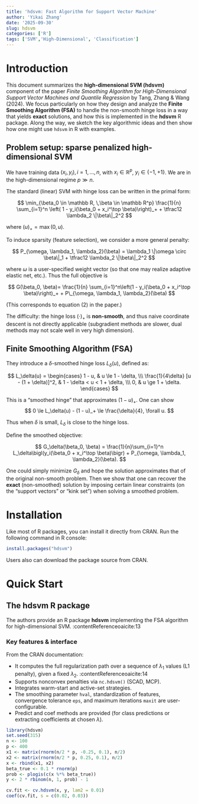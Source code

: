 ---
title: 'hdsvm: Fast Algorithm for Support Vector Machine'
author: 'Yikai Zhang'
date: '2025-09-30'
slug: hdsvm
categories: ['R']
tags: ['SVM','High-Dimensional', 'Classification']
---

# Introduction

This document summarizes the **high-dimensional SVM (hdsvm)** component of the paper *Finite Smoothing Algorithm for High-Dimensional Support Vector Machines and Quantile Regression* by Tang, Zhang & Wang (2024). We focus particularly on how they design and analyze the **Finite Smoothing Algorithm (FSA)** to handle the non-smooth hinge loss in a way that yields **exact** solutions, and how this is implemented in the **hdsvm** R package. Along the way, we sketch the key algorithmic ideas and then show how one might use `hdsvm` in R with examples.

## Problem setup: sparse penalized high-dimensional SVM

We have training data $(x_i, y_i), i=1,\dots,n$, with $x_i \in \mathbb R^p$, $y_i \in \{-1, +1\}$. We are in the high-dimensional regime $p \gg n$.  

The standard (linear) SVM with hinge loss can be written in the primal form:

$$
\min_{\beta_0 \in \mathbb R, \,\beta \in \mathbb R^p} \frac{1}{n} \sum_{i=1}^n \left( 1 - y_i(\beta_0 + x_i^\top \beta)\right)_+ + \tfrac12 \lambda_2 \|\beta\|_2^2
$$

where $(u)_+ = \max(0, u)$.  

To induce sparsity (feature selection), we consider a more general penalty:

$$
P_{\omega, \lambda_1, \lambda_2}(\beta) = \lambda_1 \|\omega \circ \beta\|_1 + \tfrac12 \lambda_2 \|\beta\|_2^2
$$

where $\omega$ is a user-specified weight vector (so that one may realize adaptive elastic net, etc.). Thus the full objective is

$$
G(\beta_0, \beta)= \frac{1}{n} \sum_{i=1}^n\left(1 - y_i(\beta_0 + x_i^\top \beta)\right)_+ + P\_{\omega, \lambda_1, \lambda_2}(\beta)
$$

(This corresponds to equation (2) in the paper.)  

The difficulty: the hinge loss $(\cdot)_+$ is **non-smooth**, and thus naive coordinate descent is not directly applicable (subgradient methods are slower, dual methods may not scale well in very high dimension).

## Finite Smoothing Algorithm (FSA)

They introduce a $\delta$-smoothed hinge loss $L_\delta(u)$, defined as:

$$
L_\delta(u) = \begin{cases}
1 - u, & u \le 1 - \delta, \\\
\frac{1}{4\delta} [u - (1 + \delta)]^2, & 1 - \delta < u < 1 + \delta, \\\
0, & u \ge 1 + \delta.
\end{cases}
$$

This is a "smoothed hinge" that approximates $(1 - u)_+$. One can show  
$$
0 \le L_\delta(u) - (1 - u)_+ \le \frac{\delta}{4}, \forall u.  
$$

Thus when $\delta$ is small, $L_\delta$ is close to the hinge loss. 

Define the smoothed objective:

$$
G_\delta(\beta_0, \beta) = \frac{1}{n}\sum_{i=1}^n L_\delta\bigl(y_i(\beta_0 + x_i^\top \beta)\bigr) + P_{\omega, \lambda_1, \lambda_2}(\beta).
$$

One could simply minimize $G_\delta$ and hope the solution approximates that of the original non-smooth problem. Then we show that one can recover the **exact** (non-smoothed) solution by imposing certain linear constraints (on the “support vectors” or “kink set”) when solving a smoothed problem.

# Installation
Like most of R packages, you can install it directly from CRAN. Run the following command in R console:
```{r message=FALSE, warning=FALSE, eval=FALSE}
install.packages("hdsvm")
```
Users also can download the package source from CRAN.

# Quick Start

## The **hdsvm** R package

The authors provide an R package **hdsvm** implementing the FSA algorithm for high-dimensional SVM. :contentReference[oaicite:13]{index=13}  

### Key features & interface

From the CRAN documentation:

- It computes the full regularization path over a sequence of $\lambda_1$ values (L1 penalty), given a fixed $\lambda_2$. :contentReference[oaicite:14]{index=14}  
- Supports nonconvex penalties via `nc.hdsvm()` (SCAD, MCP).
- Integrates warm-start and active-set strategies.
- The smoothing parameter `hval`, standardization of features, convergence tolerance `eps`, and maximum iterations `maxit` are user-configurable.
- Predict and coef methods are provided (for class predictions or extracting coefficients at chosen $\lambda$). 

```{r, eval = FALSE}
library(hdsvm)
set.seed(315)
n <- 100
p <- 400
x1 <- matrix(rnorm(n/2 * p, -0.25, 0.1), n/2)
x2 <- matrix(rnorm(n/2 * p, 0.25, 0.1), n/2)
x <- rbind(x1, x2)
beta_true <- 0.1 * rnorm(p)
prob <- plogis(c(x %*% beta_true))
y <- 2 * rbinom(n, 1, prob) - 1

cv.fit <- cv.hdsvm(x, y, lam2 = 0.01)
coef(cv.fit, s = c(0.02, 0.03))

```
